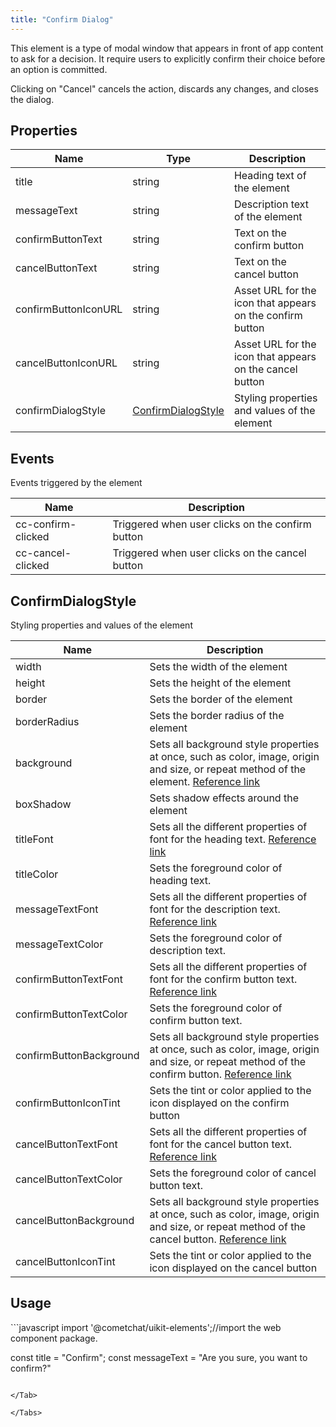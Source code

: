 ```yaml
---
title: "Confirm Dialog"
---
```


This element is a type of modal window that appears in front of app content to ask for a decision. It require users to explicitly confirm their choice before an option is committed.

Clicking on "Cancel" cancels the action, discards any changes, and closes the dialog.

## Properties

| Name                 | Type                                                                       | Description                                               |
| -------------------- | -------------------------------------------------------------------------- | --------------------------------------------------------- |
| title                | string                                                                     | Heading text of the element                               |
| messageText          | string                                                                     | Description text of the element                           |
| confirmButtonText    | string                                                                     | Text on the confirm button                                |
| cancelButtonText     | string                                                                     | Text on the cancel button                                 |
| confirmButtonIconURL | string                                                                     | Asset URL for the icon that appears on the confirm button |
| cancelButtonIconURL  | string                                                                     | Asset URL for the icon that appears on the cancel button  |
| confirmDialogStyle   | [ConfirmDialogStyle](/web-elements/confirm-dialog#confirmdialogstyle) | Styling properties and values of the element              |

## Events

Events triggered by the element

| Name               | Description                                      |
| ------------------ | ------------------------------------------------ |
| cc-confirm-clicked | Triggered when user clicks on the confirm button |
| cc-cancel-clicked  | Triggered when user clicks on the cancel button  |

## ConfirmDialogStyle

Styling properties and values of the element

| Name                    | Description                                                                                                                                                                                                |
| ----------------------- | ---------------------------------------------------------------------------------------------------------------------------------------------------------------------------------------------------------- |
| width                   | Sets the width of the element                                                                                                                                                                              |
| height                  | Sets the height of the element                                                                                                                                                                             |
| border                  | Sets the border of the element                                                                                                                                                                             |
| borderRadius            | Sets the border radius of the element                                                                                                                                                                      |
| background              | Sets all background style properties at once, such as color, image, origin and size, or repeat method of the element. [Reference link](https://developer.mozilla.org/en-US/docs/Web/CSS/background)        |
| boxShadow               | Sets shadow effects around the element                                                                                                                                                                     |
| titleFont               | Sets all the different properties of font for the heading text. [Reference link](https://developer.mozilla.org/en-US/docs/Web/CSS/font)                                                                    |
| titleColor              | Sets the foreground color of heading text.                                                                                                                                                                 |
| messageTextFont         | Sets all the different properties of font for the description text. [Reference link](https://developer.mozilla.org/en-US/docs/Web/CSS/font)                                                                |
| messageTextColor        | Sets the foreground color of description text.                                                                                                                                                             |
| confirmButtonTextFont   | Sets all the different properties of font for the confirm button text. [Reference link](https://developer.mozilla.org/en-US/docs/Web/CSS/font)                                                             |
| confirmButtonTextColor  | Sets the foreground color of confirm button text.                                                                                                                                                          |
| confirmButtonBackground | Sets all background style properties at once, such as color, image, origin and size, or repeat method of the confirm button. [Reference link](https://developer.mozilla.org/en-US/docs/Web/CSS/background) |
| confirmButtonIconTint   | Sets the tint or color applied to the icon displayed on the confirm button                                                                                                                                 |
| cancelButtonTextFont    | Sets all the different properties of font for the cancel button text. [Reference link](https://developer.mozilla.org/en-US/docs/Web/CSS/font)                                                              |
| cancelButtonTextColor   | Sets the foreground color of cancel button text.                                                                                                                                                           |
| cancelButtonBackground  | Sets all background style properties at once, such as color, image, origin and size, or repeat method of the cancel button. [Reference link](https://developer.mozilla.org/en-US/docs/Web/CSS/background)  |
| cancelButtonIconTint    | Sets the tint or color applied to the icon displayed on the cancel button                                                                                                                                  |

## Usage

<Tabs>
<Tab title="JavaScript">
```javascript
import '@cometchat/uikit-elements';//import the web component package.

const title = "Confirm";
const messageText	= "Are you sure, you want to confirm?"

<cometchat-confirm-dialog 
:title="title" 
:messageText="messageText">
</cometchat-confirm-dialog>
```

</Tab>

</Tabs>
